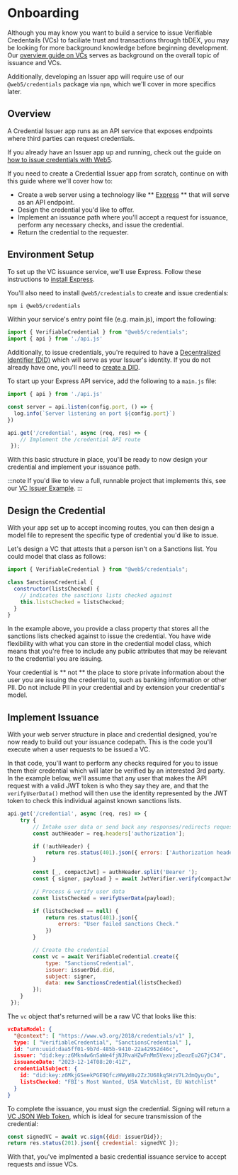 # Onboarding

Although you may know you want to build a service to issue Verifiable Credentails (VCs) to faciliate trust and transactions through tbDEX, you may be looking for more background knowledge before beginning development. Our [overview guide on VCs](/docs/web5/learn/verifiable-credentials) serves as background on the overall topic of issuance and VCs.

Additionally, developing an Issuer app will require use of our `@web5/credentials` package via `npm`, which we'll cover in more specifics later.

## Overview

A Credential Issuer app runs as an API service that exposes endpoints where third parties can request credentials. 

If you already have an Issuer app up and running,  check out the guide on [how to issue credentials with Web5](/docs/web5/build/verifiable-credentials/vc-issuance/).

If you need to create a Credential Issuer app from scratch, continue on with this guide where we'll cover how to: 

- Create a web server using a technology like ** [Express](https://expressjs.com/) ** that will serve as an API endpoint.
- Design the credential you'd like to offer.
- Implement an issuance path where you'll accept a request for issuance, perform any necessary checks, and issue the credential.
- Return the credential to the requester.

## Environment Setup

To set up the VC issuance service, we'll use Express. Follow these instructions to [install Express](https://expressjs.com/en/starter/installing.html). 

You'll also need to install `@web5/credentials` to create and issue credentials:

```bash
npm i @web5/credentials
```

Within your service's entry point file (e.g. main.js), import the following:

```js title=main.js
import { VerifiableCredential } from "@web5/credentials";
import { api } from './api.js'
```

Additionally, to issue credentials, you're required to have a [Decentralized Identifier (DID)](/docs/web5/learn/decentralized-identifiers) which will serve as your Issuer's identity. If you do not already have one, you'll need to [create a DID](/docs/web5/build/decentralized-identifiers/how-to-create-did#create-a-did-manually). 

To start up your Express API service, add the following to a `main.js` file:

```js title=main.js
import { api } from './api.js'

const server = api.listen(config.port, () => {
  log.info(`Server listening on port ${config.port}`)
})

api.get('/credential', async (req, res) => {
    // Implement the /credential API route
 });
```

With this basic structure in place, you'll be ready to now design your credential and implement your issuance path. 

:::note
If you'd like to view a full, runnable project that implements this, see our [VC Issuer Example](https://github.com/TBD54566975/super-simple-sanctions).
:::

## Design the Credential

With your app set up to accept incoming routes, you can then design a model file to represent the specific type of credential you'd like to issue. 

Let's design a VC that attests that a person isn't on a Sanctions list. You could model that class as follows:

```js title=SanctionsCredential.js
import { VerifiableCredential } from "@web5/credentials";

class SanctionsCredential {
  constructor(listsChecked) {
    // indicates the sanctions lists checked against
    this.listsChecked = listsChecked; 
  }
}
```

In the example above, you provide a class property that stores all the sanctions lists checked against to issue the credential. You have wide flexibility with what you can store in the credential model class, which means that you're free to include any public attributes that may be relevant to the credential you are issuing.

Your credential is ** not ** the place to store private information about the user you are issuing the credential to, such as banking information or other PII. Do not include PII in your credential and by extension your credential's model.

## Implement Issuance

With your web server structure in place and credential designed, you're now ready to build out your issuance codepath. This is the code you'll execute when a user requests to be issued a VC.

In that code, you'll want to perform any checks required for you to issue them their credential which will later be verified by an interested 3rd party. In the example below, we'll assume that any user that makes the API request with a valid JWT token is who they say they are, and that the `verifyUserData()` method will then use the identity represented by the JWT token to check this individual against known sanctions lists.

```js title=main.js
api.get('/credential', async (req, res) => {
    try {
        // Intake user data or send back any responses/redirects requesting more info
        const authHeader = req.headers['authorization'];

        if (!authHeader) {
            return res.status(401).json({ errors: ['Authorization header required'] });
        }

        const [_, compactJwt] = authHeader.split('Bearer ');
        const { signer, payload } = await JwtVerifier.verify(compactJwt);

        // Process & verify user data
        const listsChecked = verifyUserData(payload);

        if (listsChecked == null) {
            return res.status(401).json({
                errors: "User failed sanctions Check."
            })
        }

        // Create the credential
        const vc = await VerifiableCredential.create({
            type: "SanctionsCredential",
            issuer: issuerDid.did,
            subject: signer,
            data: new SanctionsCredential(listsChecked)
        });
    }
 });
```

The `vc` object that's returned will be a raw VC that looks like this:

```json
vcDataModel: {
  "@context": [ "https://www.w3.org/2018/credentials/v1" ],
  type: [ "VerifiableCredential", "SanctionsCredential" ],
  id: "urn:uuid:daa5ff01-9b7d-485b-9410-22a42952d46c",
  issuer: "did:key:z6Mkn4w6nSaWe4fjNJRvaHZwFnMm5VexvjzDeozEu2G7jC34",
  issuanceDate: "2023-12-14T08:20:41Z",
  credentialSubject: {
    id: "did:key:z6MkjGSeekPGE9QfczHWyW8v2ZzJU68kqSHzV7L2dmQyuyDu",
    listsChecked: "FBI's Most Wanted, USA Watchlist, EU Watchlist"
  }
}
```

To complete the issuance, you must sign the credential. Signing will return a [VC JSON Web Token](/docs/web5/build/verifiable-credentials/jwt-to-vc#what-is-a-jwt), which is ideal for secure transmission of the credential:

```js title=main.js
const signedVC = await vc.sign({did: issuerDid});
return res.status(201).json({ credential: signedVC });
```

With that, you've implmented a basic credential issuance service to accept requests and issue VCs.




